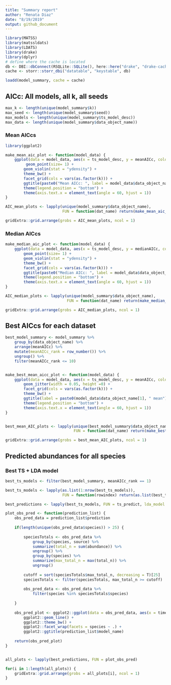 ```yaml
---
title: "Summary report"
author: "Renata Diaz"
date: "8/19/2019"
output: github_document
---
```


```r

library(MATSS)
library(matssldats)
library(LDATS)
library(drake)
library(dplyr)
# define where the cache is located
db <- DBI::dbConnect(RSQLite::SQLite(), here::here("drake", "drake-cache.sqlite"))
cache <- storr::storr_dbi("datatable", "keystable", db)

loadd(model_summary, cache = cache)

```

## AICc: All models, all k, all seeds

```r

max_k <- length(unique(model_summary$k))
max_seed <- length(unique(model_summary$seed))
max_models <- length(unique(model_summary$ts_model_desc))
max_data <- length(unique(model_summary$data_object_name))


```

### Mean AICcs

```r

library(ggplot2)

make_mean_aic_plot <- function(model_data) {
    ggplot(data = model_data, aes(x = ts_model_desc, y = meanAICc, colour = ts_model_desc, fill = ts_model_desc)) + 
         geom_point(size= 1) +
        geom_violin(stat = "ydensity") +
        theme_bw() +
        facet_grid(cols = vars(as.factor(k))) +
        ggtitle(paste0("Mean AICc: ", label = model_data$data_object_name[1])) +
        theme(legend.position = "bottom") +
        theme(axis.text.x = element_text(angle = 60, hjust = 1))
}

AIC_mean_plots <- lapply(unique(model_summary$data_object_name),
                         FUN = function(dat_name) return(make_mean_aic_plot(dplyr::filter(model_summary, data_object_name == dat_name))))

gridExtra::grid.arrange(grobs = AIC_mean_plots, ncol = 1)
```

### Median AICcs

```r

make_median_aic_plot <- function(model_data) {
    ggplot(data = model_data, aes(x = ts_model_desc, y = medianAICc, colour = ts_model_desc, fill = ts_model_desc)) + 
        geom_point(size= 1) +
        geom_violin(stat = "ydensity") +
        theme_bw() +
        facet_grid(cols = vars(as.factor(k))) +
        ggtitle(paste0("Median AICc: ", label = model_data$data_object_name[1])) +
        theme(legend.position = "bottom") +
        theme(axis.text.x = element_text(angle = 60, hjust = 1))
}

AIC_median_plots <- lapply(unique(model_summary$data_object_name),
                           FUN = function(dat_name) return(make_median_aic_plot(dplyr::filter(model_summary, data_object_name == dat_name))))

gridExtra::grid.arrange(grobs = AIC_median_plots, ncol = 1)

```


## Best AICcs for each dataset

```r

best_model_summary <- model_summary %>%
    group_by(data_object_name) %>%
    arrange(meanAICc) %>%
    mutate(meanAICc_rank = row_number()) %>%
    ungroup() %>%
    filter(meanAICc_rank <= 10)


make_best_mean_aicc_plot <- function(model_data) {
    ggplot(data = model_data, aes(x = ts_model_desc, y = meanAICc, colour = ts_model_desc)) + 
        geom_jitter(width = 0.05, height =0) +
        facet_grid(cols = vars(as.factor(k))) +
        theme_bw() +
        ggtitle(label = paste0(model_data$data_object_name[1], " mean")) +
        theme(legend.position = "bottom") +
        theme(axis.text.x = element_text(angle = 60, hjust = 1))
}


best_mean_AIC_plots <- lapply(unique(best_model_summary$data_object_name),
                              FUN = function(dat_name) return(make_best_mean_aicc_plot(dplyr::filter(best_model_summary, data_object_name == dat_name))))

gridExtra::grid.arrange(grobs = best_mean_AIC_plots, ncol = 1)


```


## Predicted abundances for all species

### Best TS + LDA model

```r

best_ts_models <- filter(best_model_summary, meanAICc_rank == 1)

best_ts_models <- lapply(as.list(1:nrow(best_ts_models)),
                         FUN = function(rowindex) return(as.list(best_ts_models[rowindex,])))

best_predictions <- lapply(best_ts_models, FUN = ts_predict, lda_model = NULL, ts_model = NULL, data = NULL, sim = NULL, seed = 1977)

plot_obs_pred <- function(prediction_list) {
    obs_pred_data = prediction_list$prediction
    
    if(length(unique(obs_pred_data$species)) > 25) {
        
        speciesTotals <- obs_pred_data %>%
            group_by(species, source) %>%
            summarize(total_n = sum(abundance)) %>%
            ungroup() %>%
            group_by(species) %>%
            summarize(max_total_n = max(total_n)) %>%
            ungroup()
        
        cutoff = sort(speciesTotals$max_total_n, decreasing = T)[25]
        speciesTotals <- filter(speciesTotals, max_total_n >= cutoff)
    
        obs_pred_data <- obs_pred_data %>%
            filter(species %in% speciesTotals$species)
        
    }
    
    obs_pred_plot <- ggplot2::ggplot(data = obs_pred_data, aes(x = timestep, y = abundance, color = source)) +
        ggplot2::geom_line() +
        ggplot2::theme_bw() +
        ggplot2::facet_wrap(facets = species ~ .) +
        ggplot2::ggtitle(prediction_list$model_name)
    
    return(obs_pred_plot)
}


all_plots <- lapply(best_predictions, FUN = plot_obs_pred)

for(i in 1:length(all_plots)) {
    gridExtra::grid.arrange(grobs = all_plots[i], ncol = 1)
}

```
